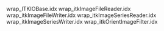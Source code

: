 wrap_ITKIOBase.idx
wrap_itkImageFileReader.idx
wrap_itkImageFileWriter.idx
wrap_itkImageSeriesReader.idx
wrap_itkImageSeriesWriter.idx
wrap_itkOrientImageFilter.idx

